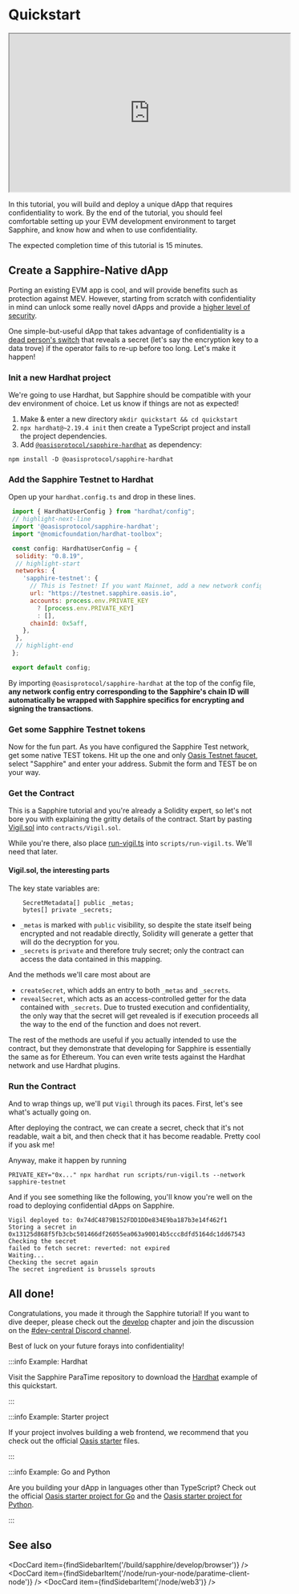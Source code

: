 
# Quickstart

<p style={{width: '100%'}}>
    <iframe style={{margin: 'auto', display:'block'}} width="560" height="315" src="https://www.youtube-nocookie.com/embed/LDLz06X_KNY" title="Deploying a Smart Contract on Oasis Sapphire: A Tutorial" allow="accelerometer; autoplay; clipboard-write; encrypted-media; gyroscope; picture-in-picture; web-share" allowFullScreen></iframe>
</p>

In this tutorial, you will build and deploy a unique dApp that requires
confidentiality to work. By the end of the tutorial, you should feel
comfortable setting up your EVM development environment to target Sapphire,
and know how and when to use confidentiality.

The expected completion time of this tutorial is 15 minutes.

## Create a Sapphire-Native dApp

Porting an existing EVM app is cool, and will provide benefits such as
protection against MEV.
However, starting from scratch with confidentiality in mind can unlock some
really novel dApps and provide a [higher level of security].

One simple-but-useful dApp that takes advantage of confidentiality is a
[dead person's switch] that reveals a secret (let's say the encryption key to a
data trove) if the operator fails to re-up before too long.
Let's make it happen!

[higher level of security]: ./develop/README.mdx
[dead person's switch]: https://en.wikipedia.org/wiki/Dead_man%27s_switch

### Init a new Hardhat project

We're going to use Hardhat, but Sapphire should be compatible with your dev
environment of choice. Let us know if things are not as expected!

1. Make & enter a new directory `mkdir quickstart && cd quickstart`
2. `npx hardhat@~2.19.4 init` then create a TypeScript project and install the project dependencies.
3. Add [`@oasisprotocol/sapphire-hardhat`] as dependency:

  ```shell npm2yarn
  npm install -D @oasisprotocol/sapphire-hardhat
  ```

### Add the Sapphire Testnet to Hardhat

Open up your `hardhat.config.ts` and drop in these lines.

```js title="hardhat.config.ts"
 import { HardhatUserConfig } from "hardhat/config";
 // highlight-next-line
 import '@oasisprotocol/sapphire-hardhat';
 import "@nomicfoundation/hardhat-toolbox";

 const config: HardhatUserConfig = {
  solidity: "0.8.19",
  // highlight-start
  networks: {
    'sapphire-testnet': {
      // This is Testnet! If you want Mainnet, add a new network config item.
      url: "https://testnet.sapphire.oasis.io",
      accounts: process.env.PRIVATE_KEY
        ? [process.env.PRIVATE_KEY]
        : [],
      chainId: 0x5aff,
    },
  },
  // highlight-end
 };

 export default config;
```

By importing `@oasisprotocol/sapphire-hardhat` at the top of the config file,
**any network config entry corresponding to the Sapphire's chain ID will
automatically be wrapped with Sapphire specifics for encrypting and signing the
transactions**.

### Get some Sapphire Testnet tokens

Now for the fun part. As you have configured the Sapphire Test network, get some native TEST tokens.
Hit up the one and only [Oasis Testnet faucet], select "Sapphire" and enter your address.
Submit the form and TEST be on your way.

[Oasis Testnet faucet]: https://faucet.testnet.oasis.io

### Get the Contract

This is a Sapphire tutorial and you're already a Solidity expert, so let's not
bore you with explaining the gritty details of the contract.
Start by pasting [Vigil.sol] into `contracts/Vigil.sol`.

While you're there, also place [run-vigil.ts] into `scripts/run-vigil.ts`.
We'll need that later.

[Vigil.sol]: https://github.com/oasisprotocol/sapphire-paratime/blob/stable/clients/js/1.x/examples/hardhat/contracts/Vigil.sol
[run-vigil.ts]: https://github.com/oasisprotocol/sapphire-paratime/blob/stable/clients/js/1.x/examples/hardhat/scripts/run-vigil.ts

#### Vigil.sol, the interesting parts

The key state variables are:

```solidity
    SecretMetadata[] public _metas;
    bytes[] private _secrets;
```

* `_metas` is marked with `public` visibility, so despite the state itself being
  encrypted and not readable directly, Solidity will generate a getter that will
  do the decryption for you.
* `_secrets` is `private` and therefore truly secret; only the contract can
  access the data contained in this mapping.

And the methods we'll care most about are

* `createSecret`, which adds an entry to both `_metas` and `_secrets`.
* `revealSecret`, which acts as an access-controlled getter for the data
  contained with `_secrets`. Due to trusted execution and confidentiality, the
  only way that the secret will get revealed is if execution proceeds all the
  way to the end of the function and does not revert.

The rest of the methods are useful if you actually intended to use the contract,
but they demonstrate that developing for Sapphire is essentially the same as for
Ethereum.
You can even write tests against the Hardhat network and use Hardhat plugins.

### Run the Contract

And to wrap things up, we'll put `Vigil` through its paces.
First, let's see what's actually going on.

After deploying the contract, we can create a secret, check that it's not
readable, wait a bit, and then check that it has become readable.
Pretty cool if you ask me!

Anyway, make it happen by running

```shell
PRIVATE_KEY="0x..." npx hardhat run scripts/run-vigil.ts --network sapphire-testnet
```

And if you see something like the following, you'll know you're well on the road
to deploying confidential dApps on Sapphire.

```
Vigil deployed to: 0x74dC4879B152FDD1DDe834E9ba187b3e14f462f1
Storing a secret in 0x13125d868f5fb3cbc501466df26055ea063a90014b5ccc8dfd5164dc1dd67543
Checking the secret
failed to fetch secret: reverted: not expired
Waiting...
Checking the secret again
The secret ingredient is brussels sprouts
```

## All done!

Congratulations, you made it through the Sapphire tutorial! If you want to dive
deeper, please check out the [develop] chapter and join the discussion on the
[#dev-central Discord channel][social-media].

Best of luck on your future forays into confidentiality!

:::info Example: Hardhat

Visit the Sapphire ParaTime repository to download the [Hardhat][hardhat-example]
example of this quickstart.

:::

:::info Example: Starter project

If your project involves building a web frontend, we recommend that you check
out the official [Oasis starter] files.

[Oasis starter]: https://github.com/oasisprotocol/demo-starter

:::

:::info Example: Go and Python

Are you building your dApp in languages other than TypeScript? Check out the
official [Oasis starter project for Go] and the [Oasis starter project for Python].

[Oasis starter project for Go]: https://github.com/oasisprotocol/demo-starter-go
[Oasis starter project for Python]: https://github.com/oasisprotocol/demo-starter-py

:::

## See also

<DocCard item={findSidebarItem('/build/sapphire/develop/browser')} />
<DocCard item={findSidebarItem('/node/run-your-node/paratime-client-node')} />
<DocCard item={findSidebarItem('/node/web3')} />

[social-media]: https://github.com/oasisprotocol/docs/blob/main/docs/get-involved/README.md#social-media-channels
[develop]: ./develop/README.mdx
[hardhat-example]: https://github.com/oasisprotocol/sapphire-paratime/blob/stable/clients/js/1.x/examples/hardhat
[`@oasisprotocol/sapphire-hardhat`]: https://www.npmjs.com/package/@oasisprotocol/sapphire-hardhat
